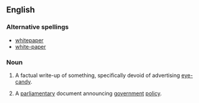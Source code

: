 ==English==

===Alternative spellings===
* [[whitepaper]]
* [[white-paper]]

===Noun===
{{wikipedia}}
{{en-noun|sg=[[white]] [[paper]]}}

# {{buzzword}} A factual write-up of something, specifically devoid of advertising [[eye candy|eye-candy]].
#{{UK|Ireland}} A [[parliamentary]] document announcing [[government]] [[policy]].